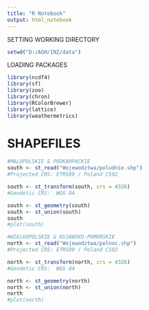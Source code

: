 ```yaml
---
title: "R Notebook"
output: html_notebook
---
```

SETTING WORKING DIRECTORY
```r
setwd("D:/AGH/INZ/data")
```

LOADING PACKAGES
```r
library(ncdf4)
library(sf)
library(zoo)
library(chron)
library(RColorBrewer)
library(lattice)
library(weathermetrics)
```

# SHAPEFILES

```r
#MALOPOLSKIE & PODKARPACKIE
south <- st_read("Wojewodztwa/poludnie.shp")
#Projected CRS: ETRS89 / Poland CS92

south <- st_transform(south, crs = 4326)
#Geodetic CRS:  WGS 84

south <- st_geometry(south)
south <- st_union(south)
south
#plot(south)

#WIELKOPOLSKIE & KUJAWSKO-POMORSKIE
north <- st_read("Wojewodztwa/polnoc.shp")
#Projected CRS: ETRS89 / Poland CS92

north <- st_transform(north, crs = 4326)
#Geodetic CRS:  WGS 84

north <- st_geometry(north)
north <- st_union(north)
north
#plot(north)
```


```r
```
